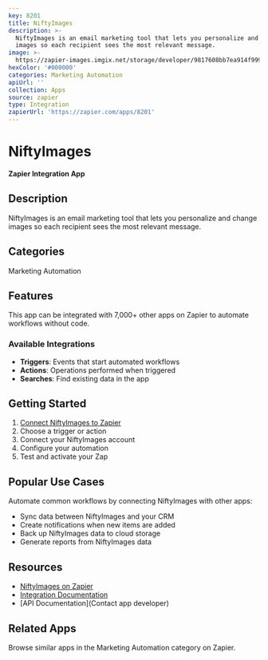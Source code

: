 ```yaml
---
key: 8201
title: NiftyImages
description: >-
  NiftyImages is an email marketing tool that lets you personalize and change
  images so each recipient sees the most relevant message.
image: >-
  https://zapier-images.imgix.net/storage/developer/9817608bb7ea914f99911a72144a0b73.png?auto=format%2Ccompress&ixlib=python-3.0.0&q=50
hexColor: '#000000'
categories: Marketing Automation
apiUrl: ''
collection: Apps
source: zapier
type: Integration
zapierUrl: 'https://zapier.com/apps/8201'
---
```

# NiftyImages

**Zapier Integration App**

## Description

NiftyImages is an email marketing tool that lets you personalize and change images so each recipient sees the most relevant message.

## Categories

Marketing Automation

## Features

This app can be integrated with 7,000+ other apps on Zapier to automate workflows without code.

### Available Integrations

- **Triggers**: Events that start automated workflows
- **Actions**: Operations performed when triggered
- **Searches**: Find existing data in the app

## Getting Started

1. [Connect NiftyImages to Zapier](https://zapier.com/apps/8201)
2. Choose a trigger or action
3. Connect your NiftyImages account
4. Configure your automation
5. Test and activate your Zap

## Popular Use Cases

Automate common workflows by connecting NiftyImages with other apps:

- Sync data between NiftyImages and your CRM
- Create notifications when new items are added
- Back up NiftyImages data to cloud storage
- Generate reports from NiftyImages data

## Resources

- [NiftyImages on Zapier](https://zapier.com/apps/8201)
- [Integration Documentation](https://zapier.com/apps/8201/integrations)
- [API Documentation](Contact app developer)

## Related Apps

Browse similar apps in the Marketing Automation category on Zapier.

